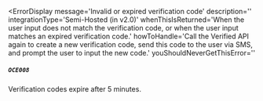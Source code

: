 
<ErrorDisplay
  message='Invalid or expired verification code'
  description=''
  integrationType='Semi-Hosted (in v2.0)'
  whenThisIsReturned='When the user input does not match the verification code, or when the user input matches an expired verification code.' 
  howToHandle='Call the Verified API again to create a new verification code, send this code to the user via SMS, and prompt the user to input the new code.'
  youShouldNeverGetThisError=''
>
  ##### `OCE008`
</ErrorDisplay>

Verification codes expire after 5 minutes.